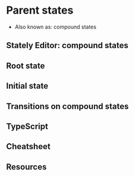 # Parent states

- Also known as: compound states

## Stately Editor: compound states

## Root state

## Initial state

## Transitions on compound states

## TypeScript

## Cheatsheet

## Resources
